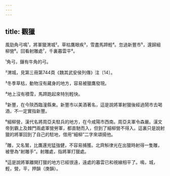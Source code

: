 ```yaml
---
---
---
```

title: 觀獵
---



風勁角弓鳴¹，將軍獵渭城²。草枯鷹眼疾³，雪盡馬蹄輕⁴。忽過新豐市⁵，還歸細柳營⁶。回看射雕處⁷，千裏暮雲平⁸。

¹角弓，鑲有牛角的弓。

²渭城，見第三冊第744頁《魏其武安侯列傳》注〔14〕。

³冬季草枯，動物沒有藏身的地方，容易被獵鷹發現。

⁴地上沒有積雪，馬蹄跑起來特別輕快。

⁵新豐，在今陝西臨潼縣東。新豐市以美酒著名，這是說將軍射獵後經過鬧市去喝酒，不一定實指新豐。

⁶細柳營，漢代名將周亞夫駐兵的地方，在今咸陽市西南。周亞夫軍令森嚴。漢文帝到霸上及棘門兩處軍營勞軍，都直馳而入，但到了細柳營不得入。這裏只是說射獵的將軍回到了自己的駐地，借用“細柳”二字來頌揚他。

⁷雕，又名鷲，比鷹還兇猛強健，不容易捕獲。北齊斛律光在出獵時射得一隻雕，被譽為“射雕手”。射雕處，指將軍打獵處。

⁸這是說將軍離開打獵的地方已經很遠，遠處的暮雲已和視線相平了。鳴，城，輕，營，平，押韻（庚韻）。